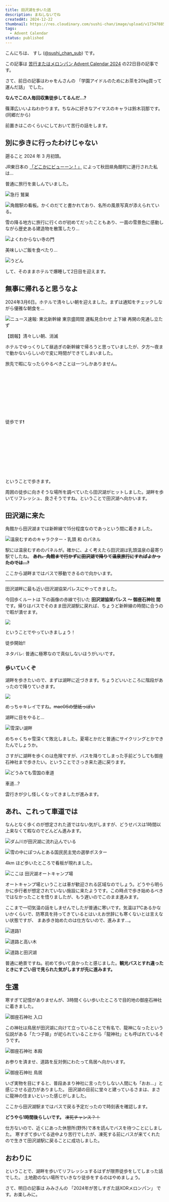 ```yaml
---
title: 田沢湖を歩いた話
description: まねしないでね
createdAt: 2024-12-22
thumbnail: https://res.cloudinary.com/sushi-chan/image/upload/v1734788503/walk/tazawako-road/40F34359-A998-44E8-A3BD-9EB493E51354_1_102_o_trvdhh.jpg
tags:
  - Advent Calendar
status: published
---
```


こんにちは、 すし ([@sushi_chan_sub](https://x.com/sushi_chan_sub)) です。

この記事は [苦行またはメロンパン Advent Calendar 2024](https://adventar.org/calendars/10188) の22日目の記事です。

<UrlCard url="https://adventar.org/calendars/10188" />

さて、前日の記事はわゃをんさんの 「学園アイドルのためにお茶を20kg買って運んだ話」 でした。

<UrlCard url="https://note.com/wyawon_notes/n/n84e6bf9af91a" />

<span class="text-2xl text-center font-bold">**なんでこの人毎回収集徒歩してるんだ...?**</span>

篠澤広いいよねわかります。ちなみに好きなアイマスのキャラは鈴木羽那です。 (同郷だから)

前置きはこのくらいにしておいて苦行の話をします。

## 別に歩きに行ったわけじゃない

遡ること 2024 年 3 月初頭。

JR東日本の [「どこかにビューーン！」](https://dokokani-eki-net.com) によって秋田県角館町に連行された私は...

<span class="text-xl font-bold">普通に旅行を楽しんでいました。</span>

![急行 鷲巣](https://res.cloudinary.com/sushi-chan/image/upload/v1734790557/walk/tazawako-road/700E7CEB-AC0E-452F-B94B-DC7BC4F3162A_1_105_c_gdqvee.jpg "脳裏に蘇る必修中国語の記憶")


![角館駅の看板。かくのだてと書かれており、名所の風景写真が添えられている。](https://res.cloudinary.com/sushi-chan/image/upload/v1734789670/walk/tazawako-road/AD9D6AB6-22C5-4483-BBE2-8DB364A66297_1_105_c_yaahjy.jpg)

雪の降る地方に旅行に行くのが初めてだったこともあり、一面の雪景色に感動しながら歴史ある建造物を散策したり...


![よくわからない寺の門](https://res.cloudinary.com/sushi-chan/image/upload/v1734789820/walk/tazawako-road/FDCFD285-D9A0-40CA-8CD1-D365E87302D9_1_102_o_v0exu8.jpg)

美味しいご飯を食べたり...

![うどん](https://res.cloudinary.com/sushi-chan/image/upload/v1734789858/walk/tazawako-road/D8438EA1-D050-4F56-9170-0907C94DADDC_ajzd7s.jpg)

して、そのままホテルで爆睡して2日目を迎えます。

## 無事に帰れると思うなよ

2024年3月6日。ホテルで清々しい朝を迎えました。まずは通知をチェックしながら優雅な朝食を...

![ニュース速報: 東北新幹線 東京盛岡間 運転見合わせ 上下線 再開の見通し立たず](https://res.cloudinary.com/sushi-chan/image/upload/v1734790077/walk/tazawako-road/05FD9CE4-6CAF-4455-B200-39532C0CAECD_4_5005_c_vytwky.jpg)

<span class="text-3xl text-center font-bold">【朗報】清々しい朝、消滅</span>

ホテルでゆっくりして昼過ぎの新幹線で帰ろうと思っていましたが、夕方〜夜まで動かないらしいので変に時間ができてしまいました。

旅先で暇になったらやるべきことは一つしかありません。

<br/><br/><br/><br/><br/><br/><br/><br/>

<span class="text-3xl font-bold text-center">徒歩です❗</span>

<br/><br/><br/><br/><br/><br/><br/><br/>

ということで歩きます。

周囲の徒歩に向きそうな場所を調べていたら田沢湖がヒットしました。湖畔を歩いてリフレッシュ、良さそうですね。ということで田沢湖へ向かいます。


## 田沢湖に来た

角館から田沢湖までは新幹線で15分程度なのであっという間に着きました。

![温泉むすめのキャラクター・乳頭 和 のパネル](https://res.cloudinary.com/sushi-chan/image/upload/v1734790647/walk/tazawako-road/3A9480ED-B84B-4F00-9BC5-1893D5B2A0EE_1_102_o_caik0u.jpg)

駅には温泉むすめのパネルが。確かに、よく考えたら田沢湖は乳頭温泉の最寄り駅でしたね。
**~~あれ、角館まで行かずに田沢湖で降りて温泉旅行にすればよかったのでは...?~~**

ここから湖畔まではバスで移動できるので向かいます。

---

田沢湖畔に最も近い田沢湖協栄パレスにやってきました。

今回歩くルートは 下の画像の赤線で引いた **田沢湖協栄パレス 〜 御座石神社 間** です。帰りはバスでそのまま田沢湖駅に戻れば、ちょうど新幹線の時間に合うので暇が潰せます。

![](https://res.cloudinary.com/sushi-chan/image/upload/v1734790987/walk/tazawako-road/%E3%82%B9%E3%82%AF%E3%83%AA%E3%83%BC%E3%83%B3%E3%82%B7%E3%83%A7%E3%83%83%E3%83%88_2024-12-21_23.21.58_wcvm1i.png)

ということでやっていきましょう！

<span class="text-3xl font-bold text-center">徒歩開始‼️</span>

<Message type="info">
  ネタバレ: 普通に極寒なので真似しないほうがいいです。
</Message>

### 歩いていくぞ

湖畔を歩きたいので、まずは湖畔に近づきます。ちょうどいいところに階段があったので降りていきます。

![](https://res.cloudinary.com/sushi-chan/image/upload/v1734788503/walk/tazawako-road/40F34359-A998-44E8-A3BD-9EB493E51354_1_102_o_trvdhh.jpg)

めっちゃキレイですね。~~macOSの壁紙っぽい~~

湖畔に目をやると...

![雪深い湖畔](https://res.cloudinary.com/sushi-chan/image/upload/v1734791275/walk/tazawako-road/01B9020D-EBF3-41C5-AA2D-9B1414C92E2D_1_102_o_qjntn8.jpg "あれ、どう見ても湖畔歩けなくないっすか 😅")

めちゃくちゃ雪深くて敗北しました。夏場とかだと普通にサイクリングとかできたんでしょうか。

さすがに湖畔を歩くのは危険ですが、バスを降りてしまった手前どうしても御座石神社まで歩きたい。ということでさっき来た道に戻ります。

![どうみても雪国の車道](https://res.cloudinary.com/sushi-chan/image/upload/v1734791413/walk/tazawako-road/96C953B5-0BCC-48A7-914F-CB251EC98690_1_102_o_yywf1v.jpg)

<span class="text-2xl font-bold text-center">車道...?</span>

雲行きが少し怪しくなってきましたが進みます。

## あれ、これって車道では

なんとなく歩くのが想定された道ではない気がしますが、どうせバスは1時間以上来なくて暇なのでどんどん進みます。

![ダム川が田沢湖に流れ込んでいる](https://res.cloudinary.com/sushi-chan/image/upload/v1734791586/walk/tazawako-road/6C698839-C45F-4677-808D-F591CD96123A_1_105_c_acyzgi.jpg "発電ダムから流れてきてるらしい")

![雪の中にぽつんとある国民民主党の選挙ポスター](https://res.cloudinary.com/sushi-chan/image/upload/v1734791597/walk/tazawako-road/6CD8AC26-B072-4ABE-BDD6-CDDAFA7CC27B_1_105_c_gvbyi5.jpg "こんなところにも選挙ポスター、効果はどのくらいあるんだろう")

4km ほど歩いたところで看板が現れました。

![ここは 田沢湖オートキャンプ場](https://res.cloudinary.com/sushi-chan/image/upload/v1734791714/walk/tazawako-road/22A33056-3732-43EB-AF6D-174807988409_1_102_o_dsi8ut.jpg)

オートキャンプ場ということは車が歓迎される区域なのでしょう。どうやら明らかに歩行者が想定されていない施設に来たようです。この時点で歩き始めるべきではなかったことを悟りましたが、もう遅いのでこのまま進みます。

ここまで一切気温の話をしませんでしたが普通に寒いです。気温は1℃あるかないかくらいで、防寒具を持ってきているとはいえお世辞にも寒くないとは言えない状態ですが、
まあ歩き始めたのは仕方ないので、進みます...。


![道路1](https://res.cloudinary.com/sushi-chan/image/upload/v1734791898/walk/tazawako-road/0F330237-C36D-4A2E-BEA5-EF73D13FE5A8_1_102_o_mbgyup.jpg)

![道路と高い木](https://res.cloudinary.com/sushi-chan/image/upload/v1734791918/walk/tazawako-road/C0D4E90C-69E6-443C-924B-242B5F294150_1_102_o_xqpevw.jpg "デカい樹木、デカ樹木")

![道路と田沢湖](https://res.cloudinary.com/sushi-chan/image/upload/v1734791926/walk/tazawako-road/8F8B6F10-3482-49CE-86F1-E52E49A438E8_1_102_o_epfxkz.jpg "めっちゃきれいやん")

普通に絶景ですね。初めて歩いて良かったと感じました。**観光バスとすれ違ったときにすごい目で見られた気がしますが先に進みます。**

## 生還

寒すぎて記憶がありませんが、3時間くらい歩いたところで目的地の御座石神社に着きました。

![御座石神社 入口](https://res.cloudinary.com/sushi-chan/image/upload/v1734792052/walk/tazawako-road/648C6AB3-0C80-4187-A2B4-6A5397F9E4C8_1_102_o_ltirul.jpg "世界人類が平和でありますように")

この神社は鳥居が田沢湖に向けて立っていることで有名で、龍神になったという伝説がある「たつ子姫」が祀られていることから「龍神社」とも呼ばれているそうです。

![御座石神社 本殿](https://res.cloudinary.com/sushi-chan/image/upload/v1734792220/walk/tazawako-road/4A47001C-070D-4ED7-9118-4D9F368A6853_1_102_o_uxgxfs.jpg)

お参りを済ませ、道路を反対側にわたって鳥居へ向かいます。

![御座石神社 鳥居](https://res.cloudinary.com/sushi-chan/image/upload/v1734792261/walk/tazawako-road/2E42EB56-6A74-4AE8-ADA8-9CA909535139_1_102_o_xh2f1u.jpg)

いざ実物を目にすると、普段あまり神社に言ったりしない人間にも「おお...」と感じさせる迫力がありました。
田沢湖の目前に堂々と建っているさまは、まさに龍神の住まいといった感じがしました。

ここから田沢湖駅まではバスで戻る予定だったので時刻表を確認します。

**どうやら1時間後らしいです。** ~~凍死チャンス？！~~

仕方ないので、近くにあった休憩所(野外)で本を読んでバスを待つことにしました。
寒すぎて歩いてる途中より苦行でしたが、凍死する前にバスが来てくれたので生きて田沢湖駅に戻ることに成功しました。

## おわりに

ということで、湖畔を歩いてリフレッシュするはずが限界徒歩をしてしまった話でした。
土地勘のない場所でいきなり徒歩をするのはやめましょう。

さて、明日の記事は みみさんの 「2024年が苦しすぎた話XORメロンパン」 です。お楽しみに。
